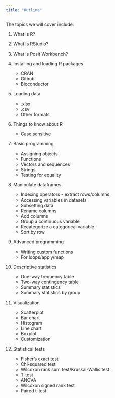 ```yaml
---
title: "Outline"
---
```


The topics we will cover include:

1. What is R?
2. What is RStudio?
3. What is Posit Workbench?
4. Installing and loading R packages

    - CRAN
    - Github
    - Bioconductor

5. Loading data

    - .xlsx
    - .csv
    - Other formats
    
6. Things to know about R

    - Case sensitive
    
7. Basic programming

    - Assigning objects
    - Functions
    - Vectors and sequences
    - Strings
    - Testing for equality
    
    
8. Manipulate dataframes

    - Indexing operators - extract rows/columns
    - Accessing variables in datasets
    - Subsetting data
    - Rename columns
    - Add columns
    - Group a continuous variable
    - Recategorize a categorical variable
    - Sort by row
    
    
9. Advanced programming

    - Writing custom functions
    - For loops/apply/map
    
10. Descriptive statistics

    - One-way frequency table
    - Two-way contingency table
    - Summary statistics
    - Summary statistics by group
    
11. Visualization

    - Scatterplot
    - Bar chart
    - Histogram
    - Line chart
    - Boxplot
    - Customization
    
12. Statistical tests

    - Fisher's exact test
    - Chi-squared test
    - Wilcoxon rank sum test/Kruskal-Wallis test
    - T-test 
    - ANOVA
    - Wilcoxon signed rank test 
    - Paired t-test
